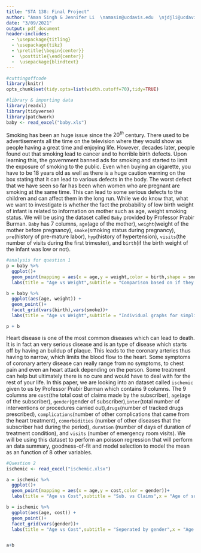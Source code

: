 ```yaml
---
title: "STA 138: Final Project"
author: "Aman Singh & Jennifer Li  \namasin@ucdavis.edu  \njdjli@ucdavis.edu  \nUC Davis  \n Instructor: Prabir Burman  "
date: "3/09/2021"
output: pdf_document
header-includes:
  - \usepackage{titling}
  - \usepackage{tikz}
  - \pretitle{\begin{center}}
  -  \posttitle{\end{center}}
  -  \usepackage{blindtext}
---
```

\newpage
\begin{center}
\LARGE{Question 1: Low Birth Rate}
\end{center}
\newpage
```r
#cuttingoffcode
library(knitr)
opts_chunk$set(tidy.opts=list(width.cutoff=70),tidy=TRUE)
```
\newcommand*\circled[1]{\tikz[baseline=(char.base)]{
            \node[shape=circle,draw,inner sep=2pt] (char) {#1};}}
  
```r
#library & importing data
library(readxl)
library(tidyverse)
library(patchwork)
baby <- read_excel("baby.xls")
```



\circled{I} \textbf{Introduction}

Smoking has been an huge issue since the $20^{th}$ century. There used to be advertisements all the time on the television where they would show as people having a great time and enjoying life. However, decades later, people found out that smoking lead to cancer and to horrible birth defects. Upon learning this, the government banned ads for smoking and started to limit the exposure of smoking to the public. Even when buying an cigarette, you have to be 18 years old as well as there is a huge caution warning on the box stating that it can lead to various defects in the body. The worst defect that we have seen so far has been when women who are pregnant are smoking at the same time. This can lead to some serious defects to the children and can affect them in the long run. While we do know that, what we want to investigate is whether the fact the probability of low birth weight of infant is related to information on mother such as age, weight smoking status. We will be using the dataset called `Baby` provided by Professor Prabir Burman. `Baby` has 7 columns, `age`(age of the mother), `weight`(weight of the mother before pregnancy), `smoke`(smoking status during pregnancy), `pre`(history of pre-mature labor), `hyp`(history of hypertension), `visits`(the number of visits during the first trimester), and `birth`(if the birth weight of the infant was low or not).

\circled{II} \textbf{Materials and Methods}



```r
#analysis for question 1
p = baby %>%
  ggplot()+
  geom_point(mapping = aes(x = age,y = weight,color = birth,shape = smoke))+
  labs(title = "Age vs Weight",subtitle = "Comparison based on if they smoked or not",x = "Age of Mother",y = "Weight of mother",color = "Birth",caption = "Graph A",shape = "Smoke")

b = baby %>%
  ggplot(aes(age, weight)) + 
  geom_point()+
  facet_grid(vars(birth),vars(smoke))+
  labs(title = "Age vs Weight",subtitle = "Individual graphs for simplisticity",x = "Age of Mother",y = "Weight of mother",caption = "Graph B")

p + b
```





\circled{III} \textbf{Results}

\circled{IV} \textbf{Conclusion}

\newpage
\begin{center}
\LARGE{Question 2: Ischemic heart disease}
\end{center}

\newpage
\circled{I} \textbf{Introduction}

Heart disease is one of the most common diseases which can lead to death. It is in fact an very serious disease and is an type of disease which starts off by having an buildup of plaque. This leads to the coronary arteries thus having to narrow, which limits the blood flow to the heart. Some symptoms of coronary artery disease can really range from no symptoms, to chest pain and even an heart attack depending on the person. Some treatment can help but ultimately there is no cure and would have to deal with for the rest of your life. In this paper, we are looking into an dataset called `ischemic` given to us by Professor Prabir Burman which contains 9 columns. The 9 columns are `cost`(the total cost of claims made by the subscriber), `age`(age of the subscriber), `gender`(gender of subscriber),`inter`(total number of interventions or procedures carried out),`drugs`(number of tracked drugs prescribed), `complications`(number of other complications that came from the heart treatment), `comorbidities` (number of other diseases that the subscriber had during the period), `duration` (number of days of duration of treatment condition), and `visits` (number of emergency room visits). We will be using this dataset to perform an poisson regression that will perform an data summary, goodness-of-fit and model selection to model the mean as an function of 8 other variables.

\circled{II} \textbf{Materials and Methods}

```r
#Question 2
ischemic <- read_excel("ischemic.xlsx")
```
```r
a = ischemic %>%
  ggplot()+
  geom_point(mapping = aes(x = age,y = cost,color = gender))+
  labs(title = "Age vs Cost",subtitle = "Sub. vs Claims",x = "Age of subscriber",y = "Total cost of claims",color = "Gender",caption = "Graph B",shape = "Smoke")

b = ischemic %>%
  ggplot(aes(age, cost)) + 
  geom_point()+
  facet_grid(vars(gender))+
  labs(title = "Age vs Cost",subtitle = "Seperated by gender",x = "Age of subscriber",y = "Total cost of claims",caption = "Graph B")


a+b
```

\circled{III} \textbf{Results}

\circled{IV} \textbf{Conclusion}

\newpage
\circled{V} \center{\textbf{Code Appendix}}
```r
```

